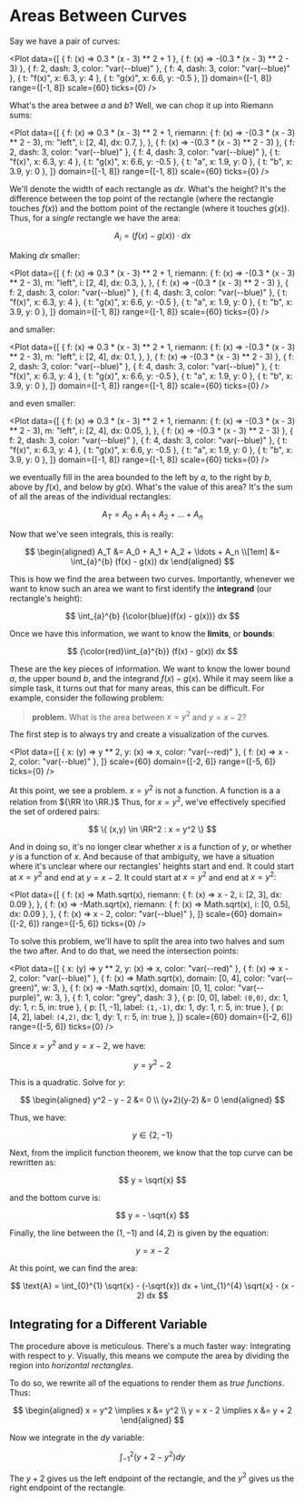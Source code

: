
# Areas Between Curves

Say we have a pair of curves:

<Plot
	data={[
		{ f: (x) => 0.3 * (x - 3) ** 2 + 1 },
		{ f: (x) => -(0.3 * (x - 3) ** 2 - 3) },
		{ f: 2, dash: 3, color: "var(--blue)" },
		{ f: 4, dash: 3, color: "var(--blue)" },
		{ t: "f(x)", x: 6.3, y: 4 },
		{ t: "g(x)", x: 6.6, y: -0.5 },
	]}
	domain={[-1, 8]}
	range={[-1, 8]}
	scale={60}
	ticks={0}
/>

What's the area betwee ${a}$ and ${b}$? Well, we can chop it up into
Riemann sums:

<Plot
	data={[
		{
			f: (x) => 0.3 * (x - 3) ** 2 + 1,
			riemann: {
				f: (x) => -(0.3 * (x - 3) ** 2 - 3),
				m: "left",
				i: [2, 4],
				dx: 0.7,
			},
		},
		{ f: (x) => -(0.3 * (x - 3) ** 2 - 3) },
		{ f: 2, dash: 3, color: "var(--blue)" },
		{ f: 4, dash: 3, color: "var(--blue)" },
		{ t: "f(x)", x: 6.3, y: 4 },
		{ t: "g(x)", x: 6.6, y: -0.5 },
		{ t: "a", x: 1.9, y: 0 },
		{ t: "b", x: 3.9, y: 0 },
	]}
	domain={[-1, 8]}
	range={[-1, 8]}
	scale={60}
	ticks={0}
/>

We'll denote the width of each rectangle as ${dx.}$ What's the height? It's
the difference between the top point of the rectangle (where the rectangle
touches ${f(x)}$) and the bottom point of the rectangle (where it touches
${g(x)}$). Thus, for a _single_ rectangle we have the area:

$$
	A_i = (f(x) - g(x)) \cdot dx
$$

Making ${dx}$ smaller:

<Plot
	data={[
		{
			f: (x) => 0.3 * (x - 3) ** 2 + 1,
			riemann: {
				f: (x) => -(0.3 * (x - 3) ** 2 - 3),
				m: "left",
				i: [2, 4],
				dx: 0.3,
			},
		},
		{ f: (x) => -(0.3 * (x - 3) ** 2 - 3) },
		{ f: 2, dash: 3, color: "var(--blue)" },
		{ f: 4, dash: 3, color: "var(--blue)" },
		{ t: "f(x)", x: 6.3, y: 4 },
		{ t: "g(x)", x: 6.6, y: -0.5 },
		{ t: "a", x: 1.9, y: 0 },
		{ t: "b", x: 3.9, y: 0 },
	]}
	domain={[-1, 8]}
	range={[-1, 8]}
	scale={60}
	ticks={0}
/>

and smaller:

<Plot
	data={[
		{
			f: (x) => 0.3 * (x - 3) ** 2 + 1,
			riemann: {
				f: (x) => -(0.3 * (x - 3) ** 2 - 3),
				m: "left",
				i: [2, 4],
				dx: 0.1,
			},
		},
		{ f: (x) => -(0.3 * (x - 3) ** 2 - 3) },
		{ f: 2, dash: 3, color: "var(--blue)" },
		{ f: 4, dash: 3, color: "var(--blue)" },
		{ t: "f(x)", x: 6.3, y: 4 },
		{ t: "g(x)", x: 6.6, y: -0.5 },
		{ t: "a", x: 1.9, y: 0 },
		{ t: "b", x: 3.9, y: 0 },
	]}
	domain={[-1, 8]}
	range={[-1, 8]}
	scale={60}
	ticks={0}
/>

and even smaller:

<Plot
	data={[
		{
			f: (x) => 0.3 * (x - 3) ** 2 + 1,
			riemann: {
				f: (x) => -(0.3 * (x - 3) ** 2 - 3),
				m: "left",
				i: [2, 4],
				dx: 0.05,
			},
		},
		{ f: (x) => -(0.3 * (x - 3) ** 2 - 3) },
		{ f: 2, dash: 3, color: "var(--blue)" },
		{ f: 4, dash: 3, color: "var(--blue)" },
		{ t: "f(x)", x: 6.3, y: 4 },
		{ t: "g(x)", x: 6.6, y: -0.5 },
		{ t: "a", x: 1.9, y: 0 },
		{ t: "b", x: 3.9, y: 0 },
	]}
	domain={[-1, 8]}
	range={[-1, 8]}
	scale={60}
	ticks={0}
/>

we eventually fill in the area bounded to the left by ${a,}$ to the right
by ${b,}$ above by ${f(x),}$ and below by ${g(x).}$ What's the value of
this area? It's the sum of all the areas of the individual rectangles:

$$
	A_T = A_0 + A_1 + A_2 + \ldots + A_n
$$

Now that we've seen integrals, this is really:

$$
\begin{aligned}
	A_T &= A_0 + A_1 + A_2 + \ldots + A_n \\[1em]
	&= \int_{a}^{b} (f(x) - g(x)) dx
\end{aligned}
$$

This is how we find the area between two curves. Importantly, whenever we
want to know such an area we want to first identify the **integrand** (our
rectangle's height):

$$
	\int_{a}^{b} {\color{blue}(f(x) - g(x))} dx
$$

Once we have this information, we want to know the **limits**, or
**bounds**:

$$
	{\color{red}\int_{a}^{b}} (f(x) - g(x)) dx
$$

These are the key pieces of information. We want to know the lower bound
${a,}$ the upper bound ${b,}$ and the integrand ${f(x)-g(x).}$ While it may
seem like a simple task, it turns out that for many areas, this can be
difficult. For example, consider the following problem:

> **problem.** What is the area between ${x = y^2}$ and ${y=x-2?}$

The first step is to always try and create a visualization of the curves.

<Plot
	data={[
		{ x: (y) => y ** 2, y: (x) => x, color: "var(--red)" },
		{ f: (x) => x - 2, color: "var(--blue)" },
	]}
	scale={60}
	domain={[-2, 6]}
	range={[-5, 6]}
	ticks={0}
/>

At this point, we see a problem. ${x = y^2}$ is not a function. A function
is a a relation from ${\RR \to \RR.}$ Thus, for ${x = y^2,}$ we've
effectively specified the set of ordered pairs:

$$
	\{ (x,y) \in \RR^2 : x = y^2 \}
$$

And in doing so, it's no longer clear whether ${x}$ is a function of ${y,}$
or whether ${y}$ is a function of ${x.}$ And because of that ambiguity, we
have a situation where it's unclear where our rectangles' heights start and
end. It could start at ${x = y^2}$ and end at ${y = x-2.}$ It could start
at ${x = y^2}$ and end at ${x = y^2:}$

<Plot
	data={[
		{
			f: (x) => Math.sqrt(x),
			riemann: { f: (x) => x - 2, i: [2, 3], dx: 0.09 },
		},
		{
			f: (x) => -Math.sqrt(x),
			riemann: { f: (x) => Math.sqrt(x), i: [0, 0.5], dx: 0.09 },
		},
		{ f: (x) => x - 2, color: "var(--blue)" },
	]}
	scale={60}
	domain={[-2, 6]}
	range={[-5, 6]}
	ticks={0}
/>

To solve this problem, we'll have to split the area into two halves and sum
the two after. And to do that, we need the intersection points:

<Plot
	data={[
		{ x: (y) => y ** 2, y: (x) => x, color: "var(--red)" },
		{ f: (x) => x - 2, color: "var(--blue)" },
		{
			f: (x) => Math.sqrt(x),
			domain: [0, 4],
			color: "var(--green)",
			w: 3,
		},
		{
			f: (x) => -Math.sqrt(x),
			domain: [0, 1],
			color: "var(--purple)",
			w: 3,
		},
		{ f: 1, color: "grey", dash: 3 },
		{ p: [0, 0], label: `(0,0)`, dx: 1, dy: 1, r: 5, in: true },
		{ p: [1, -1], label: `(1,-1)`, dx: 1, dy: 1, r: 5, in: true },
		{ p: [4, 2], label: `(4,2)`, dx: 1, dy: 1, r: 5, in: true },
	]}
	scale={60}
	domain={[-2, 6]}
	range={[-5, 6]}
	ticks={0}
/>

Since ${x = y^2}$ and ${y = x-2,}$ we have:

$$
	y = y^2 - 2
$$

This is a quadratic. Solve for ${y:}$

$$
\begin{aligned}
	y^2 - y - 2 &= 0 \\
	(y+2)(y-2) &= 0
\end{aligned}
$$

Thus, we have:

$$
	y \in \{ 2, -1 \}
$$

Next, from the implicit function theorem, we know that the top curve can be
rewritten as:

$$
		y = \sqrt{x}
$$

and the bottom curve is:

$$
	y = - \sqrt{x}
$$

Finally, the line between the ${(1,-1)}$ and ${(4,2)}$ is given by the
equation:

$$
	y = x - 2
$$

At this point, we can find the area:

$$
	\text{A} = \int_{0}^{1} \sqrt{x} - (-\sqrt{x}) dx + \int_{1}^{4} \sqrt{x} - (x - 2) dx
$$

## Integrating for a Different Variable

The procedure above is meticulous. There's a much faster way: Integrating
with respect to ${y.}$ Visually, this means we compute the area by dividing
the region into _horizontal rectangles_.

To do so, we rewrite all of the equations to render them as _true
functions_. Thus:

$$
	\begin{aligned}
		x = y^2 \implies x &= y^2 \\
		y = x - 2 \implies x &= y + 2
	\end{aligned}
$$

Now we integrate in the ${dy}$ variable:

$$
	\int_{-1}^{2} (y+2 - y^2) dy
$$

The ${y+2}$ gives us the left endpoint of the rectangle, and the ${y^2}$
gives us the right endpoint of the rectangle.
